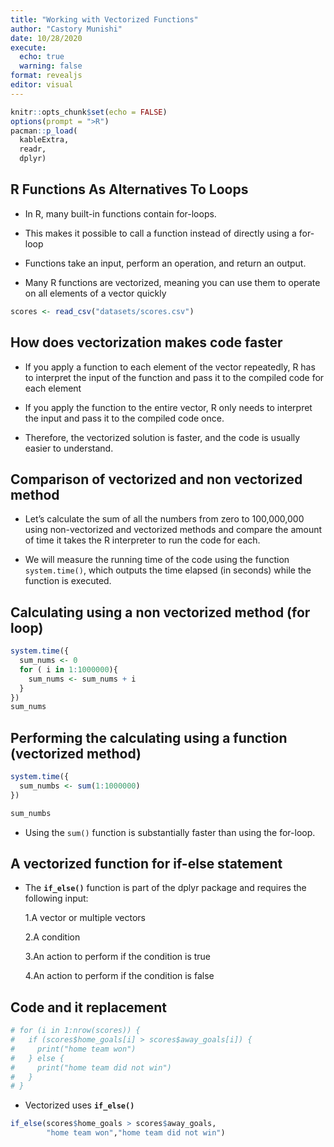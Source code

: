 ```yaml
---
title: "Working with Vectorized Functions"
author: "Castory Munishi"
date: 10/28/2020
execute: 
  echo: true
  warning: false
format: revealjs
editor: visual
---
```



```r
knitr::opts_chunk$set(echo = FALSE)
options(prompt = ">R")
pacman::p_load(
  kableExtra,
  readr,
  dplyr)
```

## R Functions As Alternatives To Loops

+ In R, many built-in functions contain for-loops. 

+ This makes it possible to call a function instead of directly using a for-loop

+ Functions take an input, perform an operation, and return an output.

+ Many R functions are vectorized, meaning you can use them to operate on all elements of a vector quickly

```r
scores <- read_csv("datasets/scores.csv")
```

## How does vectorization makes code faster

+ If you apply a function to each element of the vector repeatedly,  R has to interpret the input of the function and pass it to the compiled code for each element

+ If you apply the function to the entire vector, R only needs to interpret the input and pass it to the compiled code once.

+  Therefore, the vectorized solution is faster, and the code is usually easier to understand.

##  Comparison of vectorized and non vectorized method

+ Let's calculate the sum of all the numbers from zero to 100,000,000 using non-vectorized and vectorized methods and compare the amount of time it takes the R interpreter to run the code for each.

+ We will measure the running time of the code using the function `system.time()`, which outputs the time elapsed (in seconds) while the function is executed.

## Calculating using a non vectorized method (for loop)

```r
system.time({
  sum_nums <- 0
  for ( i in 1:1000000){
    sum_nums <- sum_nums + i
  }
})
sum_nums
```


## Performing the calculating using a function (vectorized method)

```r
system.time({
  sum_numbs <- sum(1:1000000)
})

sum_numbs
```

+ Using the `sum()` function is substantially faster than using the for-loop.

## A vectorized function for if-else statement

+ The __`if_else()`__ function is part of the dplyr package and requires the following input:
    
    1.A vector or multiple vectors
    
    2.A condition
    
    3.An action to perform if the condition is true
    
    4.An action to perform if the condition is false
    
## Code and it replacement

```r
# for (i in 1:nrow(scores)) {  
#   if (scores$home_goals[i] > scores$away_goals[i]) {
#     print("home team won")
#   } else {
#     print("home team did not win") 
#   }
# }
```

+ Vectorized uses __`if_else()`__

```r
if_else(scores$home_goals > scores$away_goals,
        "home team won","home team did not win")
```
